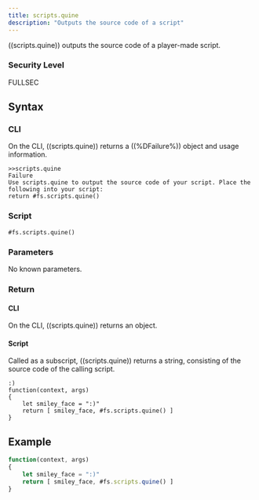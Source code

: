 ```yaml
---
title: scripts.quine
description: "Outputs the source code of a script"
---
```


((scripts.quine)) outputs the source code of a player-made script.

### Security Level

FULLSEC

## Syntax

### CLI

On the CLI, ((scripts.quine)) returns a ((%DFailure%)) object and usage information.

```
>>scripts.quine
Failure
Use scripts.quine to output the source code of your script. Place the following into your script:
return #fs.scripts.quine()
```

### Script

```
#fs.scripts.quine()
```

### Parameters

No known parameters.

### Return

#### CLI

On the CLI, ((scripts.quine)) returns an object.

#### Script

Called as a subscript, ((scripts.quine)) returns a string, consisting of the source code of the calling script.

```
:)
function(context, args)
{
	let smiley_face = ":)"
	return [ smiley_face, #fs.scripts.quine() ]
}
```

## Example

```js
function(context, args)
{
	let smiley_face = ":)"
	return [ smiley_face, #fs.scripts.quine() ]
}
```
